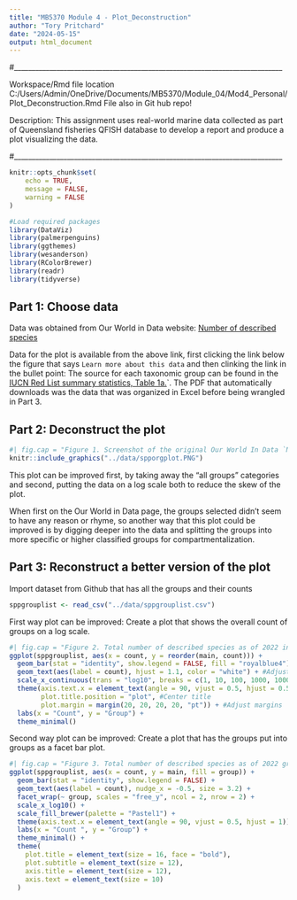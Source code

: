```yaml
---
title: "MB5370 Module 4 - Plot_Deconstruction"
author: "Tory Pritchard"
date: "2024-05-15"
output: html_document
---
```


#____________________________________________________________________________

Workspace/Rmd file location
C:/Users/Admin/OneDrive/Documents/MB5370/Module_04/Mod4_Personal/Plot_Deconstruction.Rmd
File also in Git hub repo!

Description: This assignment uses real-world marine data collected as part of Queensland fisheries QFISH database to develop a report and produce a plot visualizing the data.

#____________________________________________________________________________

```r
knitr::opts_chunk$set(
	echo = TRUE,
	message = FALSE,
	warning = FALSE
)
```

```r
#Load required packages
library(DataViz)
library(palmerpenguins)
library(ggthemes)
library(wesanderson)
library(RColorBrewer)
library(readr)
library(tidyverse)
```


## Part 1: Choose data

Data was obtained from Our World in Data website: [Number of described species](https://ourworldindata.org/how-many-species-are-there)

Data for the plot is available from the above link, first clicking the link below the figure that says `Learn more about this data` and then clinking the link in the bullet point: The source for each taxonomic group can be found in the [IUCN Red List summary statistics, Table 1a.](https://nc.iucnredlist.org/redlist/content/attachment_files/2023-1_RL_Table_1a.pdf)`. The PDF that automatically downloads was the data that was organized in Excel before being wrangled in Part 3.



## Part 2: Deconstruct the plot

```r
#| fig.cap = "Figure 1. Screenshot of the original Our World In Data `Number of described species` plot. Data collected from Our World in Data website."
knitr::include_graphics("../data/spporgplot.PNG")
```




This plot can be improved first, by taking away the "all groups" categories and second, putting the data on a log scale both to reduce the skew of the plot. 

When first on the Our World in Data page, the groups selected didn't seem to have any reason or rhyme, so another way that this plot could be improved is by digging deeper into the data and splitting the groups into more specific or higher classified groups for compartmentalization.



## Part 3: Reconstruct a better version of the plot

Import dataset from Github that has all the groups and their counts
```r
sppgrouplist <- read_csv("../data/sppgrouplist.csv")
```

First way plot can be improved:
Create a plot that shows the overall count of groups on a log scale.
```r
#| fig.cap = "Figure 2. Total number of described species as of 2022 in each taxonomic group transformed on a log scale, ordered by richness. Data obtained from Our World in Data website."
ggplot(sppgrouplist, aes(x = count, y = reorder(main, count))) +
  geom_bar(stat = "identity", show.legend = FALSE, fill = "royalblue4") +
  geom_text(aes(label = count), hjust = 1.1, color = "white") + #Adjust text position
  scale_x_continuous(trans = "log10", breaks = c(1, 10, 100, 1000, 10000, 100000, 1000000)) +
  theme(axis.text.x = element_text(angle = 90, vjust = 0.5, hjust = 0.5),
        plot.title.position = "plot", #Center title
        plot.margin = margin(20, 20, 20, 20, "pt")) + #Adjust margins
  labs(x = "Count", y = "Group") +
  theme_minimal()
```



Second way plot can be improved:
Create a plot that has the groups put into groups as a facet bar plot.
```r
#| fig.cap = "Figure 3. Total number of described species as of 2022 grouped within four main taxonomic groups: Fungi/Protists, Invertebrates, Plants and Vertebrates. Data obtained from Our World in Data website."
ggplot(sppgrouplist, aes(x = count, y = main, fill = group)) +
  geom_bar(stat = "identity", show.legend = FALSE) +
  geom_text(aes(label = count), nudge_x = -0.5, size = 3.2) +  
  facet_wrap(~ group, scales = "free_y", ncol = 2, nrow = 2) +  
  scale_x_log10() +
  scale_fill_brewer(palette = "Pastel1") +
  theme(axis.text.x = element_text(angle = 90, vjust = 0.5, hjust = 1)) +
  labs(x = "Count ", y = "Group") +
  theme_minimal() +
  theme(
    plot.title = element_text(size = 16, face = "bold"),
    plot.subtitle = element_text(size = 12),
    axis.title = element_text(size = 12),
    axis.text = element_text(size = 10)
  )
```

